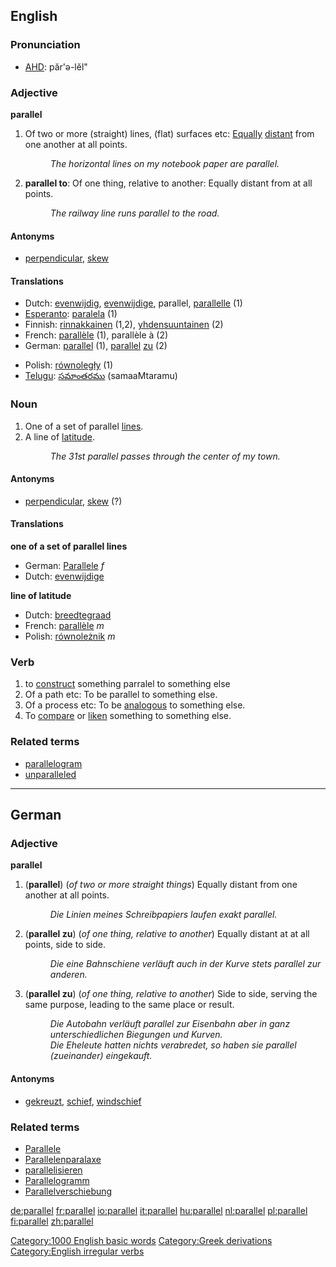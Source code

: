==English==
[[Category:1000 English basic words]]

===Pronunciation===
*[[w:AHD|AHD]]: păr'ə-lĕl"

[[Category:Greek derivations]]

===Adjective===
'''parallel'''

# Of two or more (straight) lines, (flat) surfaces etc: [[equally|Equally]] [[distant]] from one another at all points.
#:''The horizontal lines on my notebook paper are parallel.''
# '''parallel to''': Of one thing, relative to another: Equally distant from at all points.
#:''The railway line runs parallel to the road.''

====Antonyms====
*[[perpendicular]], [[skew]]

====Translations====
{{top}}
*Dutch: [[evenwijdig]], [[evenwijdige]], parallel, [[parallelle]] (1)
*[[Esperanto]]: [[paralela]] (1)
*Finnish: [[rinnakkainen]] (1,2), [[yhdensuuntainen]] (2)
*French: [[parallèle]] (1), parallèle à (2)
*German: [[parallel]] (1), [[parallel]] [[zu]] (2)
{{mid}}
*Polish: [[równoległy]] (1)
*[[Telugu]]: [[సమాంతరము]] (samaaMtaramu)
{{bottom}}

===Noun===
{{en-noun|parallel|parallels}}

# One of a set of parallel [[line]]s.
# A line of [[latitude]].
#:''The 31st parallel passes through the center of my town.''

====Antonyms====
*[[perpendicular]], [[skew]] (?)

====Translations====
'''one of a set of parallel lines'''
*German: [[Parallele]] ''f''
*Dutch: [[evenwijdige]]

'''line of latitude'''
*Dutch: [[breedtegraad]]
*French: [[parallèle]] ''m''
*Polish: [[równoleżnik]] ''m''

===Verb===
[[Category:English irregular verbs]]
{{en-verb2|'''to parallel'''|'''[[parallels]]'''|'''[[paralleled]] '''in British and American English, or, possible in British English only,''' [[parallelled]]'''|'''[[paralleled]] '''in British and American English, or, possible in British English only,''' [[parallelled]]'''|'''[[paralleling]] '''in British and American English, or, possible in British English only,''' [[parallelling]]'''}}
# to [[construct]] something parralel to something else
#Of a path etc: To be parallel to something else.
#Of a process etc: To be [[analogous]] to something else.
#To [[compare]] or [[liken]] something to something else.

===Related terms===
*[[parallelogram]]
*[[unparalleled]]

----
==German==

===Adjective===
'''parallel'''

# ('''parallel''') (''of two or more straight things'') Equally distant from one another at all points.
#:''Die Linien meines Schreibpapiers laufen exakt parallel.''
# ('''parallel zu''') (''of one thing, relative to another'') Equally distant at at all points, side to side.
#:''Die eine Bahnschiene verläuft auch in der Kurve stets parallel zur anderen.''
# ('''parallel zu''') (''of one thing, relative to another'') Side to side, serving the same purpose, leading to the same place or result.
#:''Die Autobahn verläuft parallel zur Eisenbahn aber in ganz unterschiedlichen Biegungen und Kurven.''
#:''Die Eheleute hatten nichts verabredet, so haben sie parallel (zueinander) eingekauft.''

====Antonyms====
*[[gekreuzt]], [[schief]], [[windschief]]

===Related terms===
*[[Parallele]]
*[[Parallelenparalaxe]]
*[[parallelisieren]]
*[[Parallelogramm]]
*[[Parallelverschiebung]]

[[de:parallel]]
[[fr:parallel]]
[[io:parallel]]
[[it:parallel]]
[[hu:parallel]]
[[nl:parallel]]
[[pl:parallel]]
[[fi:parallel]]
[[zh:parallel]]